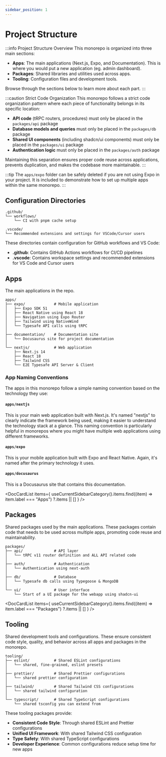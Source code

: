 ```yaml
---
sidebar_position: 1
---
```


# Project Structure

:::info Project Structure Overview
This monorepo is organized into three main sections:

- **Apps**: The main applications (Next.js, Expo, and Documentation). This is where you would put a new application (eg. admin dashboard).
- **Packages**: Shared libraries and utilities used across apps.
- **Tooling**: Configuration files and development tools.

Browse through the sections below to learn more about each part.
:::

:::caution Strict Code Organization
This monorepo follows a strict code organization pattern where each piece of functionality belongs in its specific location:

- **API code** (tRPC routers, procedures) must only be placed in the `packages/api` package
- **Database models and queries** must only be placed in the `packages/db` package
- **Shared UI components** (including shadcn/ui components) must only be placed in the `packages/ui` package
- **Authentication logic** must only be placed in the `packages/auth` package

Maintaining this separation ensures proper code reuse across applications, prevents duplication, and makes the codebase more maintainable.
:::

:::tip
The `apps/expo` folder can be safely deleted if you are not using Expo in your project. It is included to demonstrate how
to set up multiple apps within the same monorepo.
:::

## Configuration Directories

```
.github/
└── workflows/
    └── CI with pnpm cache setup

.vscode/
└── Recommended extensions and settings for VSCode/Cursor users
```

These directories contain configuration for GitHub workflows and VS Code:

- **.github**: Contains GitHub Actions workflows for CI/CD pipelines
- **.vscode**: Contains workspace settings and recommended extensions for VS Code and Cursor users


## Apps

The main applications in the repo.

```
apps/
├── expo/             # Mobile application
│   ├── Expo SDK 51
│   ├── React Native using React 18
│   ├── Navigation using Expo Router
│   ├── Tailwind using NativeWind
│   └── Typesafe API calls using tRPC
│
├── documentation/    # Documentation site
│   └── Docusaurus site for project documentation
│
└── nextjs/           # Web application
    ├── Next.js 14
    ├── React 18
    ├── Tailwind CSS
    └── E2E Typesafe API Server & Client
```

### App Naming Conventions

The apps in this monorepo follow a simple naming convention based on the technology they use:

#### `apps/nextjs`

This is your main web application built with Next.js. It's named "nextjs" to clearly indicate the framework being used, making it easier to understand the technology stack at a glance. This naming convention is particularly helpful in monorepos where you might have multiple web applications using different frameworks.

#### `apps/expo`

This is your mobile application built with Expo and React Native. Again, it's named after the primary technology it uses.

#### `apps/docusaurus`

This is a Docusaurus site that contains this documentation.

<DocCardList
  items={
    useCurrentSidebarCategory().items.find((item) => item.label === "Apps")
      ?.items || []
  }
/>

## Packages

Shared packages used by the main applications. These packages contain code that needs to be used across multiple apps, promoting code reuse and maintainability.

```
packages/
├── api/              # API layer
│   └── tRPC v11 router definition and ALL API related code
│
├── auth/             # Authentication
│   └── Authentication using next-auth
│
├── db/               # Database
│   └── Typesafe db calls using Typegoose & MongoDB
│
└── ui/               # User interface
    └── Start of a UI package for the webapp using shadcn-ui
```

<DocCardList
  items={
    useCurrentSidebarCategory().items.find((item) => item.label === "Packages")
      ?.items || []
  }
/>

## Tooling

Shared development tools and configurations. These ensure consistent code style, quality, and behavior across all apps and packages in the monorepo.

```
tooling/
├── eslint/           # Shared ESLint configurations
│   └── shared, fine-grained, eslint presets
│
├── prettier/         # Shared Prettier configurations
│   └── shared prettier configuration
│
├── tailwind/         # Shared Tailwind CSS configurations
│   └── shared tailwind configuration
│
└── typescript/       # Shared TypeScript configurations
    └── shared tsconfig you can extend from
```

These tooling packages provide:

- **Consistent Code Style**: Through shared ESLint and Prettier configurations
- **Unified UI Framework**: With shared Tailwind CSS configuration
- **Type Safety**: With shared TypeScript configurations
- **Developer Experience**: Common configurations reduce setup time for new apps
